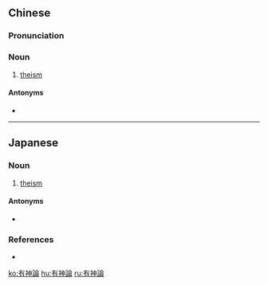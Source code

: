 {{also|有神论}}
==Chinese==
{{zh-forms|s=有神论|type=21}}

===Pronunciation===
{{zh-pron
|m=yǒushénlùn
|cat=n
}}

===Noun===
{{zh-noun}}

# [[theism]]

====Antonyms====
* {{zh-l|無神論}}

----

==Japanese==
{{ja-kanjitab|ゆう|しん|ろん|yomi=on}}

===Noun===
{{ja-noun|ゆうしんろん}}

# [[theism]]
#: {{ja-usex|僕は有神論者じゃない。|ぼく は ゆうしんろんしゃ じゃない。|I'm not a religious person.}}

====Antonyms====
* {{ja-r|無神論|むしんろん}}

===References===
* {{R:Shogakukan}}

[[ko:有神論]]
[[hu:有神論]]
[[ru:有神論]]